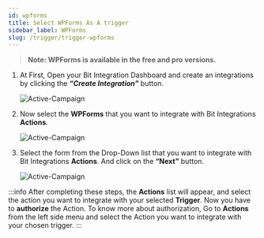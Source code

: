 ```yaml
---
id: wpforms
title: Select WPForms As A trigger
sidebar_label: WPForms
slug: /trigger/trigger-wpforms
---
```




> **Note: WPForms is available in the free and pro versions.**

1. At First, Open your Bit Integration Dashboard and create an integrations by clicking the **_“Create Integration”_** button.

   <Image
     src="trigger/wp-forms/_create-integrations"
     alt="Active-Campaign"
     w="1020"
     h="350"
   />

2. Now select the **WPForms** that you want to integrate with Bit Integrations **Actions**.

   <Image
     src="trigger/wp-forms/_select-trigger"
     alt="Active-Campaign"
     w="1020"
     h="350"
   />

3. Select the form from the Drop-Down list that you want to integrate with Bit Integrations **Actions**. And click on the **“Next”** button.

   <Image
     src="trigger/wp-forms/_wp-forms"
     alt="Active-Campaign"
     w="1020"
     h="350"
   />

:::info
  After completing these steps, the **Actions** list will appear, and select the action you want to integrate with your selected **Trigger**. Now you have to **authorize** the Action. To know more about authorization, Go to **Actions** from the left side menu and select the Action you want to integrate with your chosen trigger.
:::


<Feedback/>
